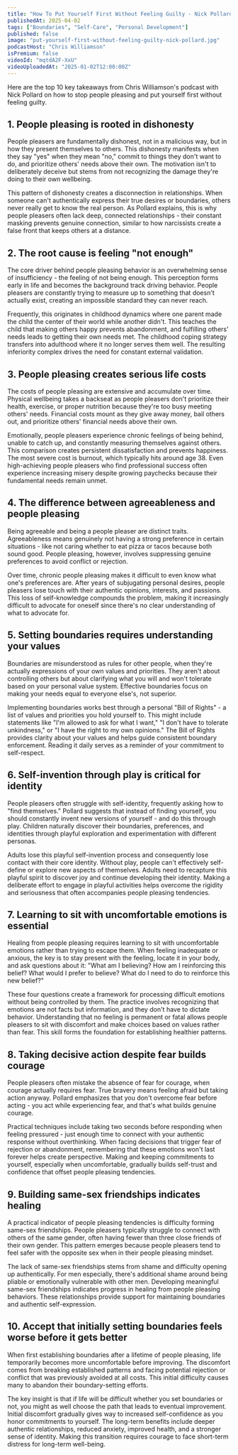 ```yaml
---
title: "How To Put Yourself First Without Feeling Guilty - Nick Pollard"
publishedAt: 2025-04-02
tags: ["Boundaries", "Self-Care", "Personal Development"]
published: false
image: "put-yourself-first-without-feeling-guilty-nick-pollard.jpg"
podcastHost: "Chris Williamson"
isPremium: false
videoId: "mqtdA2F-XxU"
videoUploadedAt: "2025-01-02T12:00:00Z"
---
```



<PodcastSummaryPageLayout frontmatter={frontmatter}>

Here are the top 10 key takeaways from Chris Williamson's podcast with Nick Pollard on how to stop people pleasing and put yourself first without feeling guilty.

## 1. People pleasing is rooted in dishonesty

People pleasers are fundamentally dishonest, not in a malicious way, but in how they present themselves to others. This dishonesty manifests when they say "yes" when they mean "no," commit to things they don't want to do, and prioritize others' needs above their own. The motivation isn't to deliberately deceive but stems from not recognizing the damage they're doing to their own wellbeing.

This pattern of dishonesty creates a disconnection in relationships. When someone can't authentically express their true desires or boundaries, others never really get to know the real person. As Pollard explains, this is why people pleasers often lack deep, connected relationships - their constant masking prevents genuine connection, similar to how narcissists create a false front that keeps others at a distance.

## 2. The root cause is feeling "not enough"

The core driver behind people pleasing behavior is an overwhelming sense of insufficiency - the feeling of not being enough. This perception forms early in life and becomes the background track driving behavior. People pleasers are constantly trying to measure up to something that doesn't actually exist, creating an impossible standard they can never reach.

Frequently, this originates in childhood dynamics where one parent made the child the center of their world while another didn't. This teaches the child that making others happy prevents abandonment, and fulfilling others' needs leads to getting their own needs met. The childhood coping strategy transfers into adulthood where it no longer serves them well. The resulting inferiority complex drives the need for constant external validation.

## 3. People pleasing creates serious life costs

The costs of people pleasing are extensive and accumulate over time. Physical wellbeing takes a backseat as people pleasers don't prioritize their health, exercise, or proper nutrition because they're too busy meeting others' needs. Financial costs mount as they give away money, bail others out, and prioritize others' financial needs above their own.

Emotionally, people pleasers experience chronic feelings of being behind, unable to catch up, and constantly measuring themselves against others. This comparison creates persistent dissatisfaction and prevents happiness. The most severe cost is burnout, which typically hits around age 38. Even high-achieving people pleasers who find professional success often experience increasing misery despite growing paychecks because their fundamental needs remain unmet.

## 4. The difference between agreeableness and people pleasing

Being agreeable and being a people pleaser are distinct traits. Agreeableness means genuinely not having a strong preference in certain situations - like not caring whether to eat pizza or tacos because both sound good. People pleasing, however, involves suppressing genuine preferences to avoid conflict or rejection.

Over time, chronic people pleasing makes it difficult to even know what one's preferences are. After years of subjugating personal desires, people pleasers lose touch with their authentic opinions, interests, and passions. This loss of self-knowledge compounds the problem, making it increasingly difficult to advocate for oneself since there's no clear understanding of what to advocate for.

## 5. Setting boundaries requires understanding your values

Boundaries are misunderstood as rules for other people, when they're actually expressions of your own values and priorities. They aren't about controlling others but about clarifying what you will and won't tolerate based on your personal value system. Effective boundaries focus on making your needs equal to everyone else's, not superior.

Implementing boundaries works best through a personal "Bill of Rights" - a list of values and priorities you hold yourself to. This might include statements like "I'm allowed to ask for what I want," "I don't have to tolerate unkindness," or "I have the right to my own opinions." The Bill of Rights provides clarity about your values and helps guide consistent boundary enforcement. Reading it daily serves as a reminder of your commitment to self-respect.

## 6. Self-invention through play is critical for identity

People pleasers often struggle with self-identity, frequently asking how to "find themselves." Pollard suggests that instead of finding yourself, you should constantly invent new versions of yourself - and do this through play. Children naturally discover their boundaries, preferences, and identities through playful exploration and experimentation with different personas.

Adults lose this playful self-invention process and consequently lose contact with their core identity. Without play, people can't effectively self-define or explore new aspects of themselves. Adults need to recapture this playful spirit to discover joy and continue developing their identity. Making a deliberate effort to engage in playful activities helps overcome the rigidity and seriousness that often accompanies people pleasing tendencies.

## 7. Learning to sit with uncomfortable emotions is essential

Healing from people pleasing requires learning to sit with uncomfortable emotions rather than trying to escape them. When feeling inadequate or anxious, the key is to stay present with the feeling, locate it in your body, and ask questions about it: "What am I believing? How am I reinforcing this belief? What would I prefer to believe? What do I need to do to reinforce this new belief?"

These four questions create a framework for processing difficult emotions without being controlled by them. The practice involves recognizing that emotions are not facts but information, and they don't have to dictate behavior. Understanding that no feeling is permanent or fatal allows people pleasers to sit with discomfort and make choices based on values rather than fear. This skill forms the foundation for establishing healthier patterns.

## 8. Taking decisive action despite fear builds courage

People pleasers often mistake the absence of fear for courage, when courage actually requires fear. True bravery means feeling afraid but taking action anyway. Pollard emphasizes that you don't overcome fear before acting - you act while experiencing fear, and that's what builds genuine courage.

Practical techniques include taking two seconds before responding when feeling pressured - just enough time to connect with your authentic response without overthinking. When facing decisions that trigger fear of rejection or abandonment, remembering that these emotions won't last forever helps create perspective. Making and keeping commitments to yourself, especially when uncomfortable, gradually builds self-trust and confidence that offset people pleasing tendencies.

## 9. Building same-sex friendships indicates healing

A practical indicator of people pleasing tendencies is difficulty forming same-sex friendships. People pleasers typically struggle to connect with others of the same gender, often having fewer than three close friends of their own gender. This pattern emerges because people pleasers tend to feel safer with the opposite sex when in their people pleasing mindset.

The lack of same-sex friendships stems from shame and difficulty opening up authentically. For men especially, there's additional shame around being pliable or emotionally vulnerable with other men. Developing meaningful same-sex friendships indicates progress in healing from people pleasing behaviors. These relationships provide support for maintaining boundaries and authentic self-expression.

## 10. Accept that initially setting boundaries feels worse before it gets better

When first establishing boundaries after a lifetime of people pleasing, life temporarily becomes more uncomfortable before improving. The discomfort comes from breaking established patterns and facing potential rejection or conflict that was previously avoided at all costs. This initial difficulty causes many to abandon their boundary-setting efforts.

The key insight is that if life will be difficult whether you set boundaries or not, you might as well choose the path that leads to eventual improvement. Initial discomfort gradually gives way to increased self-confidence as you honor commitments to yourself. The long-term benefits include deeper authentic relationships, reduced anxiety, improved health, and a stronger sense of identity. Making this transition requires courage to face short-term distress for long-term well-being.

</PodcastSummaryPageLayout>
